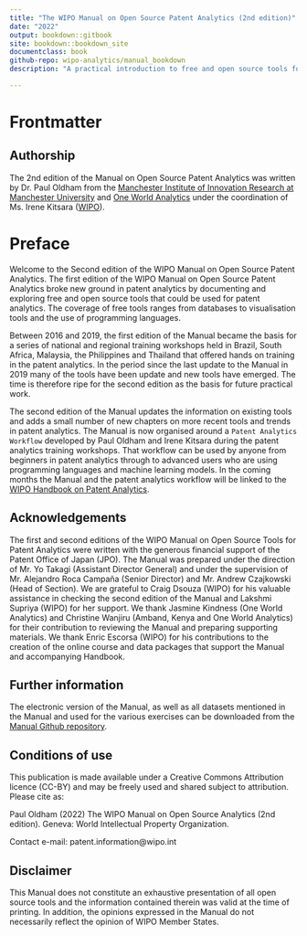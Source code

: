 ```yaml
--- 
title: "The WIPO Manual on Open Source Patent Analytics (2nd edition)"
date: "2022"
output: bookdown::gitbook
site: bookdown::bookdown_site
documentclass: book
github-repo: wipo-analytics/manual_bookdown
description: "A practical introduction to free and open source tools for patent analytics."

---
```

<!--- last spell checked 2022-09-29--->
# Frontmatter {-}

## Authorship

The 2nd edition of the Manual on Open Source Patent Analytics was written by Dr. Paul Oldham from the [Manchester Institute of Innovation Research at Manchester University](https://www.mioir.manchester.ac.uk/) and [One World Analytics](http://oneworldanalytics.com/) under the coordination of Ms. Irene Kitsara ([WIPO](http://www.wipo.int/portal/en/index.html)).

# Preface

Welcome to the Second edition of the WIPO Manual on Open Source Patent Analytics. The first edition of the WIPO Manual on Open Source Patent Analytics broke new ground in patent analytics by documenting and exploring free and open source tools that could be used for patent analytics. The coverage of free tools ranges from databases to visualisation tools and the use of programming languages. 

Between 2016 and 2019, the first edition of the Manual became the basis for a series of national and regional training workshops held in Brazil, South Africa, Malaysia, the Philippines and Thailand that offered hands on training in the patent analytics. In the period since the last update to the Manual in 2019 many of the tools have been update and new tools have emerged. The time is therefore ripe for the second edition as the basis for future practical work. 

The second edition of the Manual updates the information on existing tools and adds a small number of new chapters on more recent tools and trends in patent analytics. The Manual is now organised around a `Patent Analytics Workflow` developed by Paul Oldham and Irene Kitsara during the patent analytics training workshops. That workflow can be used by anyone from beginners in patent analytics through to advanced users who are using programming languages and machine learning models. In the coming months the Manual and the patent analytics workflow will be linked to the [WIPO Handbook on Patent Analytics](https://wipo-analytics.github.io/handbook/). 

## Acknowledgements 

The first and second editions of the WIPO Manual on Open Source Tools for Patent Analytics were written with the generous financial support of the Patent Office of Japan (JPO). The Manual was prepared under the direction of Mr. Yo Takagi (Assistant Director General) and under the supervision of Mr. Alejandro Roca Campaña (Senior Director) and Mr. Andrew Czajkowski (Head of Section). We are grateful to Craig Dsouza (WIPO) for his valuable assistance in checking the second edition of the Manual and Lakshmi Supriya (WIPO) for her support. We thank Jasmine Kindness (One World Analytics) and Christine Wanjiru (Amband, Kenya and One World Analytics) for their contribution to reviewing the Manual and preparing supporting materials. We thank Enric Escorsa (WIPO) for his contributions to the creation of the online course and data packages that support the Manual and accompanying Handbook.

## Further information

The electronic version of the Manual, as well as all datasets mentioned in the Manual and used for the various exercises can be downloaded from the [Manual Github repository](https://github.com/wipo-analytics). 

## Conditions of use

This publication is made available under a Creative Commons Attribution licence (CC-BY) and may be freely used and shared subject to attribution. Please cite as:

Paul Oldham (2022) The WIPO Manual on Open Source Analytics (2nd edition). Geneva: World Intellectual Property Organization. 

Contact e-mail: patent.information@wipo.int 

## Disclaimer

This Manual does not constitute an exhaustive presentation of all open source tools and the information contained therein was valid at the time of printing.  In addition, the opinions expressed in the Manual do not necessarily reflect the opinion of WIPO Member States.
